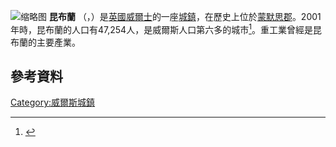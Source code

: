 [[File:Cwmbran.jpg|缩略图]]
'''昆布蘭''' （{{lang-en|Cwmbran}}，{{lang-en|Cwmbran}}）是[[英國|英國]][[威爾士|威爾士]]的一座[[城鎮|城鎮]]，在歷史上位於[[蒙默思郡|蒙默思郡]]。2001年時，昆布蘭的人口有47,254人，是威爾斯人口第六多的城市<ref>{{Cite web |url=http://www.statistics.gov.uk/downloads/census2001/ks_ua_ew_part1.pdf |title=Statistics.gov.uk |accessdate=2015-01-09 |archive-date=2004-07-22 |archive-url=http://webarchive.nationalarchives.gov.uk/20040722233432/http://www.statistics.gov.uk/downloads/census2001/ks_ua_ew_part1.pdf |dead-url=no }}</ref>。重工業曾經是昆布蘭的主要產業。
== 參考資料 ==
<references />
[[Category:威爾斯城鎮|Category:威爾斯城鎮]]